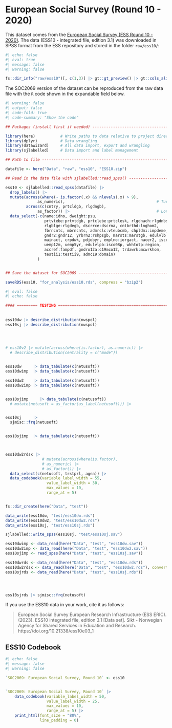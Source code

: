 
# European Social Survey (Round 10 - 2020)

This dataset comes from the [European Social Survey (ESS Round 10 - 2020)](https://ess-search.nsd.no/en/study/172ac431-2a06-41df-9dab-c1fd8f3877e7). The data (ESS10 - integrated file, edition 3.1) was downloaded in SPSS format from the ESS repository and stored in the folder `raw/ess10/`:

```r
#| echo: false
#| eval: true
#| message: false
#| warning: false

fs::dir_info("raw/ess10")[, c(1,3)] |> gt::gt_preview() |> gt::cols_align(align = "left") |> gt::tab_options(table.width = "70%")

```

The SOC2069 version of the dataset can be reproduced from the raw data file with the `R` code shown in the expandable field below.

```r
#| warning: false
#| output: false
#| code-fold: true
#| code-summary: "Show the code"

## Packages (install first if needed) ----------------------------------------------------------------------------------------

library(here)           # Write paths to data relative to project directory on both Win and Mac
library(dplyr)          # Data wrangling
library(datawizard)     # All data import, export and wrangling
library(sjlabelled)     # Data import and label management

## Path to file --------------------------------------------------------------------------------------------------------------

datafile <- here("Data", "raw", "ess10", "ESS10.zip")

## Read in the data file with sjlabelled::read_spss() ------------------------------------------------------------------------

ess10 <- sjlabelled::read_spss(datafile) |> 
  drop_labels() |>
  mutate(across(where(~ is.factor(.x) && nlevels(.x) > 9), 
              as_numeric),                                        # Turn long factors to labelled numeric
         across(c(cntry, prtcldgb, rlgdngb), 
              as_factor)) |>                                      # Long factors that should stay categorical
  data_select(-c(name:idno, dweight:psu,
                 prtvtebe:prtvtdgb, prtclebe:prtclesk, rlgdnach:rlgdnbsk,
                 rlgblge:rlgdegb, dscrrce:dscrna, cntbrthd:lnghom2,
                 fbrncntc, mbrncntc, admrclc:vteubcmb, chpldmi:impdeme,
                 gndr2:gndr12, yrbrn2:rshpsgb, marsts:marstgb, edulvlb:edagegb,
                 mainact, crpdwk, pdjobyr, emplno:iorgact, nacer2, isco08,
                 uemp12m, uemp5yr, edulvlpb:isco08p, wkhtotp:region,
                 accref:fampdf, gndro12a:c19mco12, trdawrk:mcwrkhom,
                 testii1:testii9, admc19:domain)
              )


## Save the dataset for SOC2069 --------------------------------------------------------------------------------------

saveRDS(ess10, "for_analysis/ess10.rds", compress = "bzip2")

```



```r
#| eval: false
#| echo: false

#### ========= TESTING ==================================================== ####
  
  
ess10dw |> describe_distribution(nwspol)
ess10sj |> describe_distribution(nwspol)

  
  

# ess10v2 |> mutate(across(where(is.factor), as.numeric)) |>  
  # describe_distribution(centrality = c("mode"))


ess10dw     |> data_tabulate(c(netusoft))
ess10dwimp  |> data_tabulate(c(netusoft))

ess10dw2    |> data_tabulate(c(netusoft))
ess10dw2imp |> data_tabulate(c(netusoft))


ess10sjimp     |> data_tabulate(c(netusoft))
  # mutate(netusoft = as_factor(as_label(netusoft))) |>


ess10sj     |> 
  sjmisc::frq(netusoft)


ess10sjimp  |> data_tabulate(c(netusoft))



ess10dw2rdsx |>   
                # mutate(across(where(is.factor),
                # as_numeric) |>
                # as_factor()) |> 
  data_select(c(netusoft, trstprl, agea)) |> 
  data_codebook(variable_label_width = 55, 
                  value_label_width = 30,
                  max_values = 10,
                  range_at = 5)


fs::dir_create(here("Data", "test"))

data_write(ess10dw, "test/ess10dw.rds")
data_write(ess10dw2, "test/ess10dw2.rds")
data_write(ess10sj, "test/ess10sj.rds")

sjlabelled::write_spss(ess10sj, "test/ess10sj.sav")

ess10dwimp <- data_read(here("Data", "test", "ess10dw.sav"))
ess10dw2imp <- data_read(here("Data", "test", "ess10dw2.sav"))
ess10sjimp <- read_spss(here("Data", "test", "ess10sj.sav"))

ess10dwrds <- data_read(here("Data", "test", "ess10dw.rds"))
ess10dw2rdsx <- data_read(here("Data", "test", "ess10dw2.rds"), convert_factors = FALSE)
ess10sjrds <- data_read(here("Data", "test", "ess10sj.rds"))




ess10sjrds |> sjmisc::frq(netusoft)


```



If you use the ESS10 data in your work, cite it as follows:

 > European Social Survey European Research Infrastructure (ESS ERIC). (2023). ESS10 integrated file, edition 3.1 [Data set]. Sikt - Norwegian Agency for Shared Services in Education and Research. https://doi.org/10.21338/ess10e03_1

## ESS10 Codebook

```r
#| echo: false
#| message: false
#| warning: false

`SOC2069: European Social Survey, Round 10` <- ess10


`SOC2069: European Social Survey, Round 10` |>  
    data_codebook(variable_label_width = 50, 
                  value_label_width = 25,
                  max_values = 10,
                  range_at = 5) |> 
    print_html(font_size = "80%",
               line_padding = 0)
```